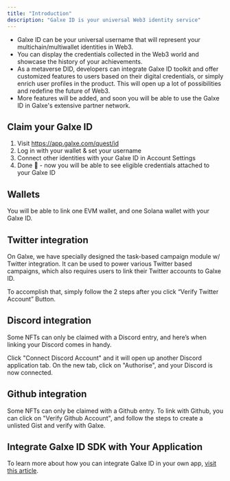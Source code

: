 ```yaml
---
title: "Introduction"
description: "Galxe ID is your universal Web3 identity service"
---
```


* Galxe ID can be your universal username that will represent your multichain/multiwallet identities in Web3.
* You can display the credentials collected in the Web3 world and showcase the history of your achievements.
* As a metaverse DID, developers can integrate Galxe ID toolkit and offer customized features to users based on their digital credentials, or simply enrich user profiles in the product. This will open up a lot of possibilities and redefine the future of Web3.
* More features will be added, and soon you will be able to use the Galxe ID in Galxe's extensive partner network.

## Claim your Galxe ID[](#claim-your-galxe-id "Direct link to heading")

1. Visit https://app.galxe.com/quest/id
2. Log in with your wallet & set your username
3. Connect other identities with your Galxe ID in Account Settings
3. Done 🎉 - now you will be able to see eligible credentials attached to your Galxe ID

## Wallets[](#wallets "Direct link to heading")

You will be able to link one EVM wallet, and one Solana wallet with your Galxe ID.

## Twitter integration[](#twitter-integration "Direct link to heading")

On Galxe, we have specially designed the task-based campaign module w/ Twitter integration. It can be used to power various Twitter based campaigns, which also requires users to link their Twitter accounts to Galxe ID.

To accomplish that, simply follow the 2 steps after you click “Verify Twitter Account” Button.

## Discord integration[](#discord-integration "Direct link to heading")

Some NFTs can only be claimed with a Discord entry, and here’s when linking your Discord comes in handy.

Click "Connect Discord Account" and it will open up another Discord application tab. On the new tab, click on "Authorise", and your Discord is now connected.

## Github integration[](#github-integration "Direct link to heading")

Some NFTs can only be claimed with a Github entry. To link with Github, you can click on "Verify Github Account", and follow the steps to create a unlisted Gist and verify with Galxe.

## Integrate Galxe ID SDK with Your Application

To learn more about how you can integrate Galxe ID in your own app, [visit this article](https://docs.galxe.com/galxe-id/galxe-id-integration/galxe-id-oauth).

